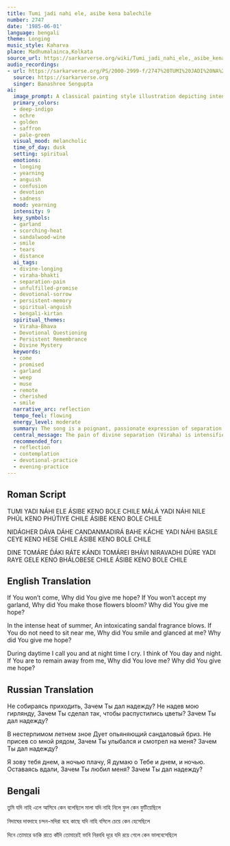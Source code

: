 ```yaml
---
title: Tumi jadi nahi ele, asibe kena balechile
number: 2747
date: '1985-06-01'
language: bengali
theme: Longing
music_style: Kaharva
place: Madhumalainca,Kolkata
source_url: https://sarkarverse.org/wiki/Tumi_jadi_nahi_ele,_asibe_kena_balechile
audio_recordings:
- url: https://sarkarverse.org/PS/2000-2999-f/2747%20TUMI%20JADI%20NA%27HI%20ELE.mp3
  source: https://sarkarverse.org
  singer: Banashree Sengupta
ai:
  image_prompt: A classical painting style illustration depicting intense Viraha Bhava (separation longing). A solitary figure, the devotee, is shrouded in deep indigo shadows of twilight, clutching a wilting garland of white and saffron flowers. The background features harsh, ochre tones symbolizing the scorching summer heat, momentarily crossed by a faint, pale green mist representing the sandalwood breeze. In the upper, distant corner, a highly stylized, almost ethereal golden light forms the subtle outline of a figure giving a poignant, ambiguous smile, emphasizing the agony of distance and the relentless cycle of longing.
  primary_colors:
  - deep-indigo
  - ochre
  - golden
  - saffron
  - pale-green
  visual_mood: melancholic
  time_of_day: dusk
  setting: spiritual
  emotions:
  - longing
  - yearning
  - anguish
  - confusion
  - devotion
  - sadness
  mood: yearning
  intensity: 9
  key_symbols:
  - garland
  - scorching-heat
  - sandalwood-wine
  - smile
  - tears
  - distance
  ai_tags:
  - divine-longing
  - viraha-bhakti
  - separation-pain
  - unfulfilled-promise
  - devotional-sorrow
  - persistent-memory
  - spiritual-anguish
  - bengali-kirtan
  spiritual_themes:
  - Viraha-Bhava
  - Devotional Questioning
  - Persistent Remembrance
  - Divine Mystery
  keywords:
  - come
  - promised
  - garland
  - weep
  - muse
  - remote
  - cherished
  - smile
  narrative_arc: reflection
  tempo_feel: flowing
  energy_level: moderate
  summary: The song is a poignant, passionate expression of separation from the Divine Beloved. The devotee questions why the Divine would offer the promise of union, inspire the preparation of devotion (flowers/garland), and show affection (smiling) only to remain distant. This experience of unfulfilled promise fuels a continuous state of intense longing and sorrow, where the devotee calls out during the day and weeps at night.
  central_message: The pain of divine separation (Viraha) is intensified by the memory of the Beloved's grace and promises, driving the devotee into perpetual, tearful remembrance.
  recommended_for:
  - reflection
  - contemplation
  - devotional-practice
  - evening-practice
---
```


## Roman Script

TUMI YADI NÁHI ELE
ÁSIBE KENO BOLE CHILE
MÁLÁ YADI NÁHI NILE
PHÚL KENO PHÚT́IYE CHILE
ÁSIBE KENO BOLE CHILE

NIDÁGHER DÁVA DÁHE
CANDANMADIRÁ BAHE
KÁCHE YADI NÁHI BASILE
CEYE KENO HESE CHILE
ÁSIBE KENO BOLE CHILE

DINE TOMÁRE D́ÁKI RÁTE KÁNDI
TOMÁREI BHÁVI NIRAVADHI
DÚRE YADI RAYE GELE
KENO BHÁLOBESE CHILE
ÁSIBE KENO BOLE CHILE

## English Translation

If You won’t come,
Why did You give me hope?
If You won’t accept my garland,
Why did You make those flowers bloom?
Why did You give me hope?

In the intense heat of summer,
An intoxicating sandal fragrance blows.
If You do not need to sit near me,
Why did You smile and glanced at me?
Why did You give me hope?

During daytime I call you and at night time I cry.
I think of You day and night.
If You are to remain away from me,
Why did You love me?
Why did You give me hope?

## Russian Translation

Не собираясь приходить,
Зачем Ты дал надежду?
Не надев мою гирлянду,
Зачем Ты сделал так, чтобы распустились цветы?
Зачем Ты дал надежду?

В нестерпимом летнем зное
Дует опьяняющий сандаловый бриз.
Не присев со мной рядом,
Зачем Ты улыбался и смотрел на меня?
Зачем Ты дал надежду?

Я зову тебя днем, а ночью плачу,
Я думаю о Тебе и днем, и ночью.
Оставаясь вдали,
Зачем Ты любил меня?
Зачем Ты дал надежду?

## Bengali

তুমি যদি নাহি এলে
আসিবে কেন বলেছিলে
মালা যদি নাহি নিলে
ফুল কেন ফুটিয়েছিলে

নিদাঘের দাবদাহে
চন্দন-মদিরা বহে
কাছে যদি নাহি বসিলে
চেয়ে কেন হেসেছিলে

দিনে তোমারে ডাকি রাতে কাঁদি
তোমারেই ভাবি নিরবধি
দূরে যদি রয়ে গেলে
কেন ভালবেসেছিলে
